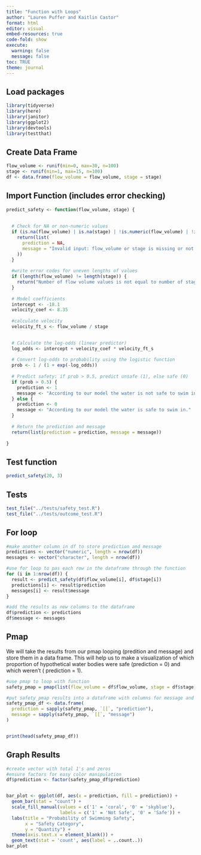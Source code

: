 ```yaml
---
title: "Function with Loops"
author: "Lauren Puffer and Kaitlin Castor"
format: html
editor: visual
embed-resources: true
code-fold: show
execute: 
  warning: false
  message: false
toc: TRUE
theme: journal
---
```


## Load packages

```r
library(tidyverse)
library(here)
library(janitor)
library(ggplot2)
library(devtools)
library(testthat)
```

## Create Data Frame

```r
flow_volume <- runif(min=0, max=30, n=100)
stage <- runif(min=1, max=15, n=100)
df <- data.frame(flow_volume = flow_volume, stage = stage)
```

## Import Function (includes error checking)

```r
predict_safety <- function(flow_volume, stage) {
  
  
  # Check for NA or non-numeric values
  if (is.na(flow_volume) | is.na(stage) | !is.numeric(flow_volume) | !is.numeric(stage)) {
    return(list(
      prediction = NA, 
      message = "Invalid input: flow_volume or stage is missing or not numeric"
    ))
  }
  
  #write error codes for uneven lengths of values
  if (length(flow_volume) != length(stage)) {
    return("Number of flow volume values is not equal to number of stage values.")
  }
  
  # Model coefficients
  intercept <- -18.1
  velocity_coef <- 8.35
  
  #calculate velocity  
  velocity_ft_s <- flow_volume / stage  

  
  # Calculate the log-odds (linear predictor)
  log_odds <- intercept + velocity_coef * velocity_ft_s
  
  # Convert log-odds to probability using the logistic function
  prob <- 1 / (1 + exp(-log_odds))
  
  # Predict safety: if prob > 0.5, predict unsafe (1), else safe (0)
  if (prob > 0.5) {
    prediction <- 1
    message <- "According to our model the water is not safe to swim in."
  } else {
    prediction <- 0
    message <- "According to our model the water is safe to swim in."
  }
  
  # Return the prediction and message
  return(list(prediction = prediction, message = message))
  
}
```

## Test function

```r
predict_safety(20, 3)
```

## Tests

```r
test_file("../tests/safety_test.R")
test_file("../tests/outcome_test.R")
```

## For loop

```r

#make another column in df to store prediction and message
predictions <- vector("numeric", length = nrow(df))
messages <- vector("character", length = nrow(df))

#use for loop to pas each row in the dataframe through the function
for (i in 1:nrow(df)) {
  result <- predict_safety(df$flow_volume[i], df$stage[i])
  predictions[i] <- result$prediction
  messages[i] <- result$message
}

#add the results as new columns to the dataframe
df$prediction <- predictions
df$message <- messages

```

## Pmap

We will take the results from our pmap looping (predition and message) and store them in a data frame. This will help us to make a visualization of which proportion of hypothetical water bodies were safe (prediction = 0) and which weren't ( prediction = 1).

```r
#use pmap to loop with function
safety_pmap = pmap(list(flow_volume = df$flow_volume, stage = df$stage), predict_safety)

#put safety_pmap results into a dataframe with columns for message and precition 
safety_pmap_df <- data.frame(
  prediction = sapply(safety_pmap, `[[`, "prediction"),
  message = sapply(safety_pmap, `[[`, "message")
)


print(head(safety_pmap_df))
```

## Graph Results

```r
#create vector with total 1's and zeros
#ensure factors for easy color manipulation
df$prediction <- factor(safety_pmap_df$prediction)


bar_plot <- ggplot(df, aes(x = prediction, fill = prediction)) + 
  geom_bar(stat = "count") + 
  scale_fill_manual(values = c('1' = 'coral', '0' = 'skyblue'), 
                    labels = c('1' = 'Not Safe', '0' = 'Safe')) +
  labs(title = "Probability of Swimming Safety",
       x = "Safety Category",
       y = "Quantity") +
  theme(axis.text.x = element_blank()) + 
  geom_text(stat = 'count', aes(label = ..count..))
bar_plot
```
